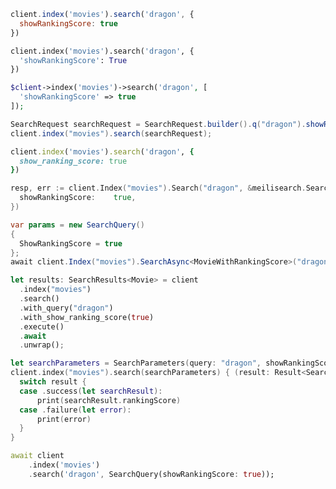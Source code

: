 <CodeGroup>

```javascript JS
client.index('movies').search('dragon', {
  showRankingScore: true
})
```

```python Python
client.index('movies').search('dragon', {
  'showRankingScore': True
})
```

```php PHP
$client->index('movies')->search('dragon', [
  'showRankingScore' => true
]);
```

```java Java
SearchRequest searchRequest = SearchRequest.builder().q("dragon").showRankingScore(true).build();
client.index("movies").search(searchRequest);
```

```ruby Ruby
client.index('movies').search('dragon', {
  show_ranking_score: true
})
```

```go Go
resp, err := client.Index("movies").Search("dragon", &meilisearch.SearchRequest{
  showRankingScore:    true,
})
```

```csharp C#
var params = new SearchQuery()
{
  ShowRankingScore = true
};
await client.Index("movies").SearchAsync<MovieWithRankingScore>("dragon", params);
```

```rust Rust
let results: SearchResults<Movie> = client
  .index("movies")
  .search()
  .with_query("dragon")
  .with_show_ranking_score(true)
  .execute()
  .await
  .unwrap();
```

```swift Swift
let searchParameters = SearchParameters(query: "dragon", showRankingScore: true)
client.index("movies").search(searchParameters) { (result: Result<Searchable<Movie>, Swift.Error>) in
  switch result {
  case .success(let searchResult):
      print(searchResult.rankingScore)
  case .failure(let error):
      print(error)
  }
}
```

```dart Dart
await client
    .index('movies')
    .search('dragon', SearchQuery(showRankingScore: true));
```
</CodeGroup>